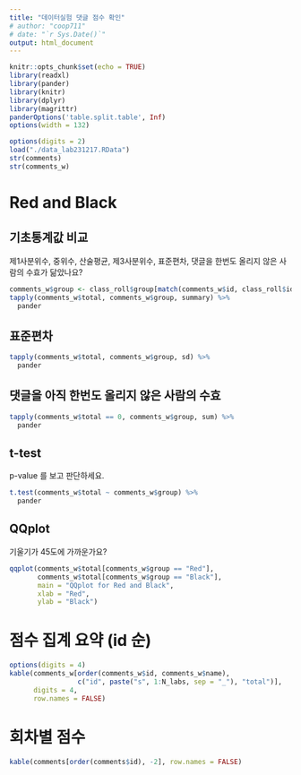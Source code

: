 ```yaml
---
title: "데이터실험 댓글 점수 확인"
# author: "coop711"
# date: "`r Sys.Date()`"
output: html_document
---
```


```r
knitr::opts_chunk$set(echo = TRUE)
library(readxl)
library(pander)
library(knitr)
library(dplyr)
library(magrittr)
panderOptions('table.split.table', Inf)
options(width = 132)
```

```r
options(digits = 2)
load("./data_lab231217.RData")
str(comments)
str(comments_w)
```

# Red and Black

## 기초통계값 비교

제1사분위수, 중위수, 산술평균, 제3사분위수, 표준편차, 댓글을 한번도 올리지 않은 사람의 수효가 닮았나요?  

```r
comments_w$group <- class_roll$group[match(comments_w$id, class_roll$id)]
tapply(comments_w$total, comments_w$group, summary) %>% 
  pander
```

## 표준편차

```r
tapply(comments_w$total, comments_w$group, sd) %>%
  pander
```

## 댓글을 아직 한번도 올리지 않은 사람의 수효

```r
tapply(comments_w$total == 0, comments_w$group, sum) %>%
  pander
```

## t-test

p-value 를 보고 판단하세요.

```r
t.test(comments_w$total ~ comments_w$group) %>%
  pander
```

## QQplot 

기울기가 45도에 가까운가요?

```r
qqplot(comments_w$total[comments_w$group == "Red"], 
       comments_w$total[comments_w$group == "Black"],
       main = "QQplot for Red and Black",
       xlab = "Red", 
       ylab = "Black")
```

<!--
# 한번도 댓글을 올리지 않은 사람들

```r
comments_w[comments_w$total == 0, c("id", "name")] %>%
  pander
```
-->

# 점수 집계 요약 (id 순)

```r
options(digits = 4)
kable(comments_w[order(comments_w$id, comments_w$name), 
                 c("id", paste("s", 1:N_labs, sep = "_"), "total")], 
      digits = 4,
      row.names = FALSE)
```

# 회차별 점수 

```r
kable(comments[order(comments$id), -2], row.names = FALSE)
```
